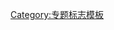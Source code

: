 {{WPBannerMeta
|PROJECT             = 测量
|BANNER_NAME         = Template:WikiProject Measurement
|substcheck          = <includeonly>{{subst:</includeonly><includeonly>substcheck}}</includeonly>
|small               = {{{small|}}}
|category            = {{{category|¬}}}
|category_trad       = yes
|listas              = {{{listas|}}}
|IMAGE_LEFT          = Nuvola apps kruler.svg

|QUALITY_SCALE       = extended
|class               = {{{class|}}}
|importance          = {{{importance|}}}

|ASSESSMENT_LINK     = 
|COMMENTS            = yes
|COMMENTS_CAT        = 
|COMMENTS_FORCE      = yes

|MAIN_ARTICLE        = 
|PORTAL              = 
|PORTAL_IMG          = 

}}<noinclude>{{documentation}}[[Category:专题标志模板]]</noinclude>